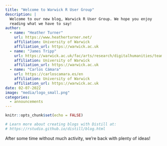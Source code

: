 ```yaml
---
title: "Welcome to Warwick R User Group"
description: |
  Welcome to our new blog, Warwick R User Group. We hope you enjoy 
  reading what we have to say!
author:
  - name: "Heather Turner" 
    url: https://www.heatherturner.net/
    affiliation: University of Warwick
    affiliation_url: https://warwick.ac.uk
  - name: "James Tripp" 
    url: https://warwick.ac.uk/fac/arts/research/digitalhumanities/team/
    affiliation: University of Warwick
    affiliation_url: https://warwick.ac.uk
  - name: "Carlos Cámara" 
    url: https://carloscamara.es/en
    affiliation: University of Warwick
    affiliation_url: https://warwick.ac.uk
date: 02-07-2022
image: "media/logo_small.png"
categories:
  - announcements
---
```


```r
knitr::opts_chunk$set(echo = FALSE)

# Learn more about creating blogs with Distill at:
# https://rstudio.github.io/distill/blog.html

```


After some time without much activity, we're back with plenty of ideas!
